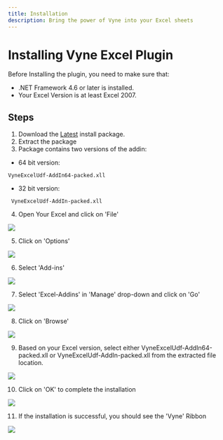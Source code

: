 ```yaml
---
title: Installation
description: Bring the power of Vyne into your Excel sheets
---
```


# Installing Vyne Excel Plugin

Before Installing the plugin, you need to make sure that:

* .NET Framework 4.6 or later is installed.
* Your Excel Version is at least Excel 2007.

## Steps

1. Download the [Latest](http://repo.vyne.co/release/io/vyne/excel-plugin/0.1.1/excel-plugin-0.1.1.zip) install package.
2. Extract the package
3. Package contains two versions of the addin:
* 64 bit version:
```
VyneExcelUdf-AddIn64-packed.xll
   ```
* 32 bit version:
```
 VyneExcelUdf-AddIn-packed.xll
   ```
4. Open Your Excel and click on 'File'

![](file.png)

5. Click on 'Options'

![](options-step-2.png)

6. Select 'Add-ins'

![](addins-step-3.png)

7. Select 'Excel-Addins' in 'Manage' drop-down and click on 'Go'

![](excel-addins-step-4.png)

8. Click on 'Browse'

![](browse-step5.png)

9. Based on your Excel version, select either  VyneExcelUdf-AddIn64-packed.xll or  VyneExcelUdf-AddIn-packed.xll from the extracted file location.


![](select-step6.png)

10. Click on 'OK' to complete the installation

![](step7.png)

11. If the installation is successful, you should see the 'Vyne' Ribbon

![](step8.png)
